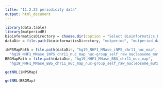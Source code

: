 ```yaml
---
title: "11.2.22 periodicity data"
output: html_document
---
```


```r
library(data.table)
library(mutperiodR)
bioinformaticsDirectory = choose.dir(caption = "Select Bioinformatics_Projects Directory")
dataDir = file.path(bioinformaticsDirectory, "mutperiod", "mutperiod_data", "__external_data", "hg19")

iNPSMapPath = file.path(dataDir, "hg19_NHF1_MNase_iNPS_chr11_nuc_map",
  "hg19_NHF1_MNase_iNPS_chr11_nuc_map_nuc-group_self_raw_nucleosome_mutation_counts.tsv")
BBGMapPath = file.path(dataDir, "hg19_NHF1_MNase_BBG_chr11_nuc_map",
  "hg19_NHF1_MNase_BBG_chr11_nuc_map_nuc-group_self_raw_nucleosome_mutation_counts.tsv")
```


```r
getNRL(iNPSMap)
```

```r
getNRL(BBGMap)
```


